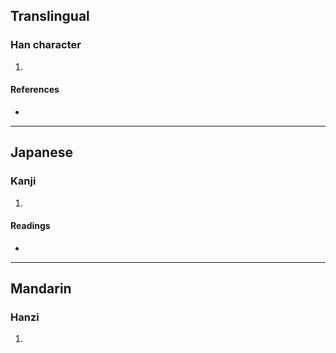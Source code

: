 {{character info/new}}
==Translingual==

===Han character===
{{Han char|rn=9|rad=人|as=09|sn=11|four=28261|canj=OTCW|ids=⿰亻酋}}

# {{defn|Han|sort=人09}}

====References====
* {{Han ref|kx=0111.100|dkj=00874|dj=0237.090|hdz=10193.030|uh=5064|ud=20580|bh=D461|bd=54369}}

----

==Japanese==

===Kanji===
{{ja-kanji|grade=|rs=人09}}

# {{defn|lang=ja|sort=人09}}

====Readings====
* {{ja-readings|on=[[ゆ]] (yu)|kun=[[はべる]] (haberu)}}

----

==Mandarin==

===Hanzi===
{{cmn-hanzi|pin=[[yǒu]] ([[you3]])|wg=yu<sup>3</sup>}}

# {{defn|lang=cmn|sort=人09}}